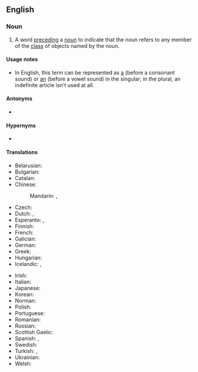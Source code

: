 {{also|indefinite-article}}
==English==
{{wikipedia|Article (grammar)}}

===Noun===
{{en-noun}}

# {{lb|en|grammar}} A word [[precede|preceding]] a [[noun]] to indicate that the noun refers to any member of the [[class]] of objects named by the noun.

====Usage notes====
* In English, this term can be represented as [[a]] (before a consonant sound) or [[an]] (before a vowel sound) in the singular; in the plural, an indefinite article isn't used at all.

====Antonyms====
* {{l|en|definite article}}

====Hypernyms====
* {{l|en|article}}

====Translations====
{{trans-top|word preceding a noun to indicate any member of the class of objects}}
* Belarusian: {{t|be|нявы́значаны арты́кль|m}}
* Bulgarian: {{t|bg|неопредели́телен член|m}}
* Catalan: {{t|ca|article indefinit}}
* Chinese:
*: Mandarin: {{t|cmn|不定冠詞}}, {{t|cmn|不定冠词|tr=bùdìng guàncí}}
* Czech: {{t|cs|neurčitý člen|m}}
* Dutch: {{t|nl|lidwoord van onbepaaldheid|n}}, {{t+|nl|onbepaald lidwoord|n}}
* Esperanto: {{t|eo|artikolo nedefinida}}, {{t|eo|nedefinida artikolo}}
* Finnish: {{t+|fi|epämääräinen artikkeli}}
* French: {{t+|fr|article indéfini|m}}
* Galician: {{t|gl|artigo indefinido|m}}
* German: {{t+|de|unbestimmter Artikel|m}}
* Greek: {{t|el|αόριστο άρθρο|n}}
* Hungarian: {{t+|hu|határozatlan névelő}}
* Icelandic: {{t+|is|óákveðinn greinir|m}}, {{t|is|óákv. gr.|m}}
{{trans-mid}}
* Irish: {{t|ga|alt éiginnte}}
* Italian: {{t+|it|articolo indeterminativo|m}}
* Japanese: {{t|ja|不定冠詞|tr=ふていかんし, futei kanshi}}
* Korean: {{t+|ko|부정관사(不定冠詞)}}
* Norman: {{t|nrf|articl'ye îndéfinnie|f}}
* Polish: {{t+|pl|rodzajnik nieokreślony|m}}
* Portuguese: {{t+|pt|artigo indefinido|m}}
* Romanian: {{t+|ro|articol nehotărât|n}}
* Russian: {{t+|ru|неопределённый арти́кль|m}}
* Scottish Gaelic: {{t|gd|alt neo-chinnteach}}
* Spanish: {{t+|es|artículo indefinido|m}}, {{t+|es|artículo indeterminado}}
* Swedish: {{t|sv|obestämd artikel|c}}
* Turkish: {{t|tr|belirsiz harfitarif}}, {{t|tr|belirsiz tanımlık}}
* Ukrainian: {{t|uk|неви́значений арти́кль|m}}
* Welsh: {{t|cy|bannod amhenodol|f}}
{{trans-bottom}}